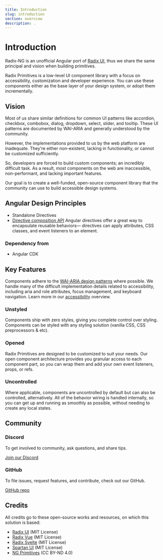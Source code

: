 ```yaml
---
title: Introduction
slug: introduction
section: overview
description: .
---
```


# Introduction

<Description>Radix-NG is an unofficial Angular port of [Radix UI](https://www.radix-ui.com/), thus we share the same principal and vision when building primitives.</Description>

Radix Primitives is a low-level UI component library with a focus on accessibility, customization and developer experience. You can use these components either as the base layer of your design system, or adopt them incrementally.

## Vision

Most of us share similar definitions for common UI patterns like accordion, checkbox, combobox, dialog, dropdown, select, slider, and tooltip. These UI patterns are documented by WAI-ARIA and generally understood by the community.

However, the implementations provided to us by the web platform are inadequate. They're either non-existent, lacking in functionality, or cannot be customized sufficiently.

So, developers are forced to build custom components; an incredibly difficult task. As a result, most components on the web are inaccessible, non-performant, and lacking important features.

Our goal is to create a well-funded, open-source component library that the community can use to build accessible design systems.

## Angular Design Principles

- Standalone Directives
- [Directive composition API](https://angular.dev/guide/directives/directive-composition-api)
Angular directives offer a great way to encapsulate reusable behaviors— directives can apply attributes, CSS classes, and event listeners to an element.


### Dependency from

-   Angular CDK

## Key Features

Components adhere to the [WAI-ARIA design patterns](https://www.w3.org/TR/wai-aria-practices-1.2) where possible. We handle many of the difficult implementation details related to accessibility, including aria and role attributes, focus management, and keyboard navigation. Learn more in our [accessibility](./accessibility) overview.

### Unstyled

Components ship with zero styles, giving you complete control over styling. Components can be styled with any styling solution (vanilla CSS, CSS preprocessors & etc).

### Opened

Radix Primitives are designed to be customized to suit your needs. Our open component architecture provides you granular access to each component part, so you can wrap them and add your own event listeners, props, or refs.

### Uncontrolled

Where applicable, components are uncontrolled by default but can also be controlled, alternatively. All of the behavior wiring is handled internally, so you can get up and running as smoothly as possible, without needing to create any local states.

## Community

### Discord

To get involved to community, ask questions, and share tips.

[Join our Discord](https://discord.gg/NaJb2XRWX9)

### GitHub

To file issues, request features, and contribute, check out our GitHub.

[GitHub repo](https://github.com/radix-ng/primitives)

## Credits

All credits go to these open-source works and resources, on which this solution is based:

-   [Radix UI](https://radix-ui.com) (MIT License)
-   [Radix Vue](https://radix-vue.com) (MIT License)
-   [Radix Svelte](https://radix-svelte.com) (MIT License)
-   [Spartan UI](https://www.spartan.ng/) (MIT License)
-   [NG Primitives](https://ng-primitives.mintlify.app) (CC BY-ND 4.0)
